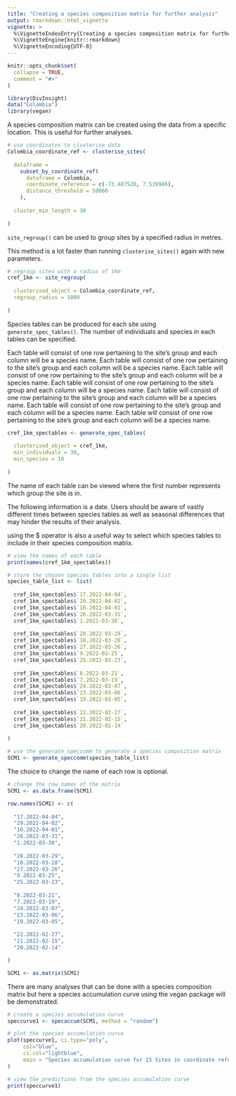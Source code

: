 ```yaml
---
title: "Creating a species composition matrix for further analysis"
output: rmarkdown::html_vignette
vignette: >
  %\VignetteIndexEntry{Creating a species composition matrix for further analysis}
  %\VignetteEngine{knitr::rmarkdown}
  %\VignetteEncoding{UTF-8}
---
```


```r
knitr::opts_chunk$set(
  collapse = TRUE,
  comment = "#>"
)
```

```r
library(DivInsight)
data("Colombia")
library(vegan)
```

A species composition matrix can be created using the data from a specific location. This is useful for further analyses.

```r
# use coordinates to clusterise data 
Colombia_coordinate_ref <- clusterise_sites(
  
  dataframe = 
    subset_by_coordinate_ref(
      dataframe = Colombia,
      coordinate_reference = c(-73.487520, 7.539986),
      distance_threshold = 50000
    ),
  
  cluster_min_length = 30 
  
)
```

`site_regroup()` can be used to group sites by a specified radius in metres.

This method is a lot faster than running `clusterise_sites()` again with new parameters.

```r
# regroup sites with a radius of 1km
cref_1km <- site_regroup(
  
  clusterised_object = Colombia_coordinate_ref,
  regroup_radius = 1000
  
)
```

Species tables can be produced for each site using `generate_spec_tables()`. The number of individuals and species in each tables can be specified.

Each table will consist of one row pertaining to the site's group and each column will be a species name.
Each table will consist of one row pertaining to the site's group and each column will be a species name.
Each table will consist of one row pertaining to the site's group and each column will be a species name.
Each table will consist of one row pertaining to the site's group and each column will be a species name.
Each table will consist of one row pertaining to the site's group and each column will be a species name.
Each table will consist of one row pertaining to the site's group and each column will be a species name.
Each table will consist of one row pertaining to the site's group and each column will be a species name.

```r
cref_1km_spectables <- generate_spec_tables(
  
  clusterised_object = cref_1km,
  min_individuals = 30,
  min_species = 10
  
)
```

The name of each table can be viewed where the first number represents which group the site is in.

The following information is a date. Users should be aware of vastly different times between species tables as well as seasonal differences that may hinder the results of their analysis.

using the $ operator is also a useful way to select which species tables to include in their species composition matrix.


```r
# view the names of each table
print(names(cref_1km_spectables))

# store the chosen species tables into a single list 
species_table_list <- list(
  
  cref_1km_spectables$`17.2022-04-04`,
  cref_1km_spectables$`29.2022-04-02`,
  cref_1km_spectables$`16.2022-04-01`,
  cref_1km_spectables$`26.2022-03-31`,
  cref_1km_spectables$`1.2022-03-30`,
  
  cref_1km_spectables$`28.2022-03-29`,
  cref_1km_spectables$`18.2022-03-28`,
  cref_1km_spectables$`27.2022-03-26`,
  cref_1km_spectables$`9.2022-03-25`,
  cref_1km_spectables$`25.2022-03-23`,
  
  cref_1km_spectables$`8.2022-03-21`,
  cref_1km_spectables$`7.2022-03-19`,
  cref_1km_spectables$`24.2022-03-07`,
  cref_1km_spectables$`23.2022-03-06`,
  cref_1km_spectables$`19.2022-03-05`,
  
  cref_1km_spectables$`22.2022-02-27`,
  cref_1km_spectables$`21.2022-02-15`,
  cref_1km_spectables$`20.2022-02-14`
  
)     

# use the generate_speccomm to generate a species composition matrix
SCM1 <- generate_speccomm(species_table_list)
```


The choice to change the name of each row is optional.

```r
# change the row names of the matrix
SCM1 <- as.data.frame(SCM1)

row.names(SCM1) <- c(
  
  "17.2022-04-04",
  "29.2022-04-02",
  "16.2022-04-01",
  "26.2022-03-31",
  "1.2022-03-30",
  
  "28.2022-03-29",
  "18.2022-03-28",
  "27.2022-03-26",
  "9.2022-03-25",
  "25.2022-03-23",
  
  "8.2022-03-21",
  "7.2022-03-19",
  "24.2022-03-07",
  "23.2022-03-06",
  "19.2022-03-05",
  
  "22.2022-02-27",
  "21.2022-02-15",
  "20.2022-02-14"

)

SCM1 <- as.matrix(SCM1)

```


There are many analyses that can be done with a species composition matrix but here a species accumulation curve using the vegan package will be demonstrated.

```r
# create a species accumulation curve 
speccurve1 <- specaccum(SCM1, method = "random")

# plot the species accumulation curve
plot(speccurve1, ci.type="poly", 
     col="blue", 
     ci.col="lightblue",
     main = "Species accumulation curve for 15 Sites in coordinate reference site #1"
)

# view the predictions from the species accumulation curve
print(speccurve1)
```
